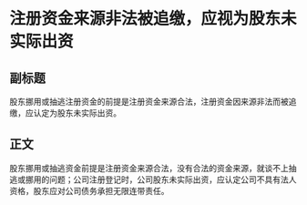 # 注册资金来源非法被追缴，应视为股东未实际出资
## 副标题
股东挪用或抽逃注册资金的前提是注册资金来源合法，注册资金因来源非法而被追缴，应认定为股东未实际出资。
## 正文
股东挪用或抽逃资金前提是注册资金来源合法，没有合法的资金来源，就谈不上抽逃或挪用的问题；公司注册登记时，公司股东未实际出资，应认定公司不具有法人资格，股东应对公司债务承担无限连带责任。
